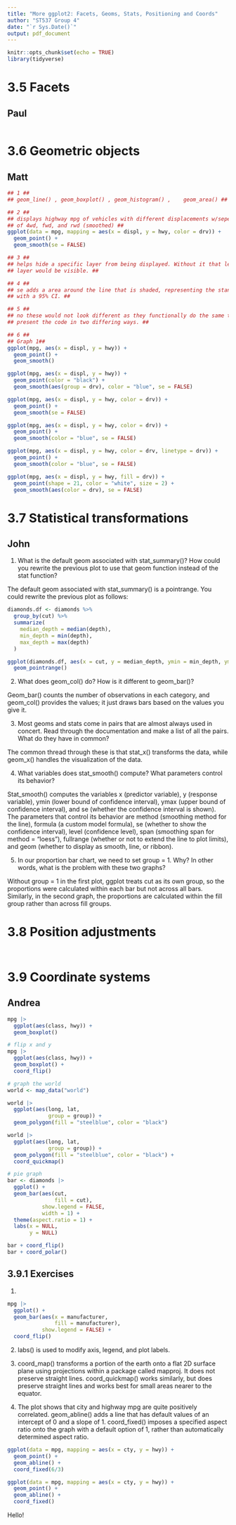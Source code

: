 ```yaml
---
title: "More ggplot2: Facets, Geoms, Stats, Positioning and Coords"
author: "ST537 Group 4"
date: "`r Sys.Date()`"
output: pdf_document
---
```


```r
knitr::opts_chunk$set(echo = TRUE)
library(tidyverse)
```

# 3.5 Facets
## Paul

```r

```

# 3.6 Geometric objects
## Matt

```r
## 1 ##
## geom_line() , geom_boxplot() , geom_histogram() , 	geom_area() ##

## 2 ##
## displays highway mpg of vehicles with different displacements w/seperate trend lines
## of 4wd, fwd, and rwd (smoothed) ##
ggplot(data = mpg, mapping = aes(x = displ, y = hwy, color = drv)) + 
  geom_point() + 
  geom_smooth(se = FALSE)

## 3 ##
## helps hide a specific layer from being displayed. Without it that legend in the 
## layer would be visible. ##

## 4 ##
## se adds a area around the line that is shaded, representing the standard error
## with a 95% CI. ##

## 5 ##
## no these would not look different as they functionally do the same thing, just
## present the code in two differing ways. ##

## 6 ##
## Graph 1##
ggplot(mpg, aes(x = displ, y = hwy)) +
  geom_point() +
  geom_smooth()

ggplot(mpg, aes(x = displ, y = hwy)) +
  geom_point(color = "black") +
  geom_smooth(aes(group = drv), color = "blue", se = FALSE)

ggplot(mpg, aes(x = displ, y = hwy, color = drv)) +
  geom_point() +
  geom_smooth(se = FALSE)

ggplot(mpg, aes(x = displ, y = hwy, color = drv)) +
  geom_point() +
  geom_smooth(color = "blue", se = FALSE)

ggplot(mpg, aes(x = displ, y = hwy, color = drv, linetype = drv)) +
  geom_point() +
  geom_smooth(color = "blue", se = FALSE)

ggplot(mpg, aes(x = displ, y = hwy, fill = drv)) +
  geom_point(shape = 21, color = "white", size = 2) +
  geom_smooth(aes(color = drv), se = FALSE)


```

# 3.7 Statistical transformations
## John

1.	What is the default geom associated with stat_summary()? How could you rewrite the previous plot to use that geom function instead of the stat function?

The default geom associated with stat_summary() is a pointrange. You could rewrite the previous plot as follows:

```r
diamonds.df <- diamonds %>%
  group_by(cut) %>%
  summarize(
    median_depth = median(depth),
    min_depth = min(depth),
    max_depth = max(depth)
  )

ggplot(diamonds.df, aes(x = cut, y = median_depth, ymin = min_depth, ymax = max_depth)) +
  geom_pointrange()
```

2.	What does geom_col() do? How is it different to geom_bar()?

Geom_bar() counts the number of observations in each category, and geom_col() provides the values; it just draws bars based on the values you give it.

3.	Most geoms and stats come in pairs that are almost always used in concert. Read through the documentation and make a list of all the pairs. What do they have in common?

The common thread through these is that stat_x() transforms the data, while geom_x() handles the visualization of the data. 

4.	What variables does stat_smooth() compute? What parameters control its behavior?

Stat_smooth() computes the variables x (predictor variable), y (response variable), ymin (lower bound of confidence interval), ymax (upper bound of confidence interval), and se (whether the confidence interval is shown). The parameters that control its behavior are method (smoothing method for the line), formula (a custom model formula), se (whether to show the confidence interval), level (confidence level), span (smoothing span for method = “loess”), fullrange (whether or not to extend the line to plot limits), and geom (whether to display as smooth, line, or ribbon). 

5.	In our proportion bar chart, we need to set group = 1. Why? In other words, what is the problem with these two graphs?

Without group = 1 in the first plot, ggplot treats cut as its own group, so the proportions were calculated within each bar but not across all bars. Similarly, in the second graph, the proportions are calculated within the fill group rather than across fill groups.


# 3.8 Position adjustments
## 

```r

```

# 3.9 Coordinate systems
## Andrea













```r
mpg |> 
  ggplot(aes(class, hwy)) +
  geom_boxplot()

# flip x and y
mpg |> 
  ggplot(aes(class, hwy)) +
  geom_boxplot() +
  coord_flip()

# graph the world
world <- map_data("world")

world |> 
  ggplot(aes(long, lat,
             group = group)) +
  geom_polygon(fill = "steelblue", color = "black") 

world |> 
  ggplot(aes(long, lat,
             group = group)) +
  geom_polygon(fill = "steelblue", color = "black") +
  coord_quickmap()    

# pie graph
bar <- diamonds |> 
  ggplot() +
  geom_bar(aes(cut,
               fill = cut),
           show.legend = FALSE,
           width = 1) +
  theme(aspect.ratio = 1) +
  labs(x = NULL, 
       y = NULL)

bar + coord_flip()
bar + coord_polar()
```
## 3.9.1 Exercises
1.
```r
mpg |> 
  ggplot() +
  geom_bar(aes(x = manufacturer, 
               fill = manufacturer),
           show.legend = FALSE) +
  coord_flip() 
```

2. labs() is used to modify axis, legend, and plot labels.

3. coord_map() transforms a portion of the earth onto a flat 2D surface plane using projections within a package called mapproj. It does not preserve straight lines. coord_quickmap() works similarly, but does preserve straight lines and works best for small areas nearer to the equator.

4. The plot shows that city and highway mpg are quite positively correlated. geom_abline() adds a line that has default values of an intercept of 0 and a slope of 1. coord_fixed() imposes a specified aspect ratio onto the graph with a default option of 1, rather than automatically determined aspect ratio. 

```r
ggplot(data = mpg, mapping = aes(x = cty, y = hwy)) +
  geom_point() + 
  geom_abline() +
  coord_fixed(6/3)

ggplot(data = mpg, mapping = aes(x = cty, y = hwy)) +
  geom_point() +
  geom_abline() +
  coord_fixed() 
```


Hello!

